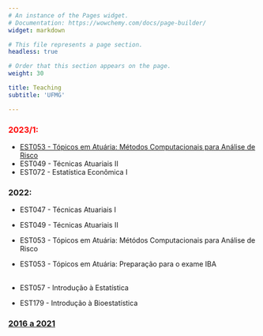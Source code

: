 ```yaml
---
# An instance of the Pages widget.
# Documentation: https://wowchemy.com/docs/page-builder/
widget: markdown

# This file represents a page section.
headless: true

# Order that this section appears on the page.
weight: 30

title: Teaching
subtitle: 'UFMG'

---
```


### <span style="color:red">2023/1:</span>
- [EST053 - Tópicos em Atuária: Métodos Computacionais para Análise de Risco](http://www.est.ufmg.br/~thaispaiva/MetComp/)
- EST049 - Técnicas Atuariais II
- EST072 - Estatística Econômica I

### 2022:
- EST047 - Técnicas Atuariais I
- EST049 - Técnicas Atuariais II
- EST053 - Tópicos em Atuária: Métódos Computacionais para Análise de Risco
- EST053 - Tópicos em Atuária: Preparação para o exame IBA  
&nbsp;  

- EST057 - Introdução à Estatística
- EST179 - Introdução à Bioestatística

### [2016 a 2021](./teaching/teaching_more)

<!--
### 2021:
- EST051 - Práticas Atuariais
- EST052 - Tarifação de Seguros
- EST053 - Tópicos em Atuária: Preparação para o exame IBA
- EST188 - Laboratório de Estatística I

- EST179 - Introdução à Bioestatística
- EST083 - Bioestatística Básica
- EST084 - Estatística aplicada à Psicologia

### 2020:
- EST051 - Práticas Atuariais
- EST053 - Tópicos em Atuária: Mét. Computacionais para Análise de Risco
- EST179 - Introdução à Bioestatística
- EST188 - Laboratório de Estatística I

### 2016 a 2019:
- EST047 - Técnicas Atuariais I
- EST049 - Técnicas Atuariais II
- EST051 - Práticas Atuariais
- EST052 - Tarifação de Seguros
- EST171 - Métodos Computacionais para Análise de Risco

- EST031 - Estatística e Probabilidade
- EST084 - Estatística aplicada à Psicologia
- EST179 - Introdução à Bioestatística
-->
